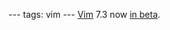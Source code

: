 ---
tags: vim
---
[[Vim]] 7.3 now [http://groups.google.com/group/vim_dev/browse_thread/thread/952942e9c515e536 in beta].
